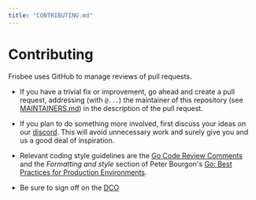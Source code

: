 ```yaml
---
title: "CONTRIBUTING.md"
---
```


# Contributing

Frisbee uses GitHub to manage reviews of pull requests.

- If you have a trivial fix or improvement, go ahead and create a pull request,
  addressing (with `@...`) the maintainer of this repository (see
  [MAINTAINERS.md](MAINTAINERS.md)) in the description of the pull request.

- If you plan to do something more involved, first discuss your ideas
  on our [discord](https://loopholelabs.io/discord).
  This will avoid unnecessary work and surely give you and us a good deal
  of inspiration.

- Relevant coding style guidelines are the [Go Code Review
  Comments](https://code.google.com/p/go-wiki/wiki/CodeReviewComments)
  and the _Formatting and style_ section of Peter Bourgon's [Go: Best
  Practices for Production
  Environments](http://peter.bourgon.org/go-in-production/#formatting-and-style).

- Be sure to sign off on the [DCO](https://github.com/probot/dco#how-it-works)
